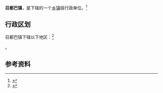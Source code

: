 {{中国乡级行政区|21/13/03/103/000}}

'''召都巴镇'''，是{{PRC admin/fullname|21/13/03/103/000|3}}下辖的一个[[乡镇|乡镇]]级行政单位。<ref>{{PRC admin/ref sgc|{{PRC admin/parent|21/13/03/103/000}}}}</ref>

== 行政区划 ==

召都巴镇下辖以下地区：<ref>{{PRC admin/ref sgc|21/13/03/103/000}}</ref>

{{PRC admin/children|21/13/03/103/000}}。

== 参考资料 ==

{{reflist}}

{{行政区划小作品}}
{{PRC admin/navcat|21/13/03/103/000}}